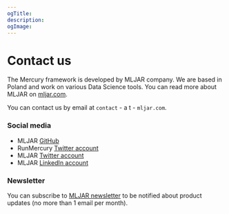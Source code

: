 ```yaml
---
ogTitle:
description:
ogImage:
---
```


# Contact us

The Mercury framework is developed by MLJAR company. 
We are based in Poland and work on various Data Science tools.
You can read more about MLJAR on [mljar.com](https://mljar.com). 

You can contact us by email at `contact` - a t - `mljar.com`.


### Social media

- MLJAR [GitHub](https://github.com/mljar) 
- RunMercury [Twitter account](https://twitter.com/MLJARofficial)
- MLJAR [Twitter account](https://twitter.com/RunMercury)
- MLJAR [LinkedIn account](https://www.linkedin.com/company/mljar-inc./)


### Newsletter

You can subscribe to [MLJAR newsletter](https://forms.gle/EjqYi3ttEkZkuKy46) to be notified about product updates (no more than 1 email per month).


